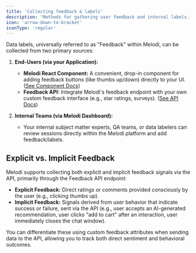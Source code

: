 ```yaml
---
title: 'Collecting feedback & labels'
description: 'Methods for gathering user feedback and internal labels.'
icon: 'arrow-down-to-bracket'
iconType: 'regular'
---
```


Data labels, universally referred to as "Feedback" within Melodi, can be collected from two primary sources:

1.  **End-Users (via your Application):**
    *   **Melodi React Component:** A convenient, drop-in component for adding feedback buttons (like thumbs up/down) directly to your UI. ([See Component Docs](/integrating-melodi-analytics/react-component))
    *   **Feedback API:** Integrate Melodi's feedback endpoint with your own custom feedback interface (e.g., star ratings, surveys). ([See API Docs](/api-reference/create-feedback))

2.  **Internal Teams (via Melodi Dashboard):**
    *   Your internal subject matter experts, QA teams, or data labelers can review sessions directly within the Melodi platform and add feedback/labels.

## Explicit vs. Implicit Feedback

Melodi supports collecting both explicit and implicit feedback signals via the API, primarily through the Feedback API endpoint:

*   **Explicit Feedback:** Direct ratings or comments provided consciously by the user (e.g., clicking thumbs up).
*   **Implicit Feedback:** Signals derived from user behavior that indicate success or failure, sent via the API (e.g., user accepts an AI-generated recommendation, user clicks "add to cart" after an interaction, user immediately closes the chat window).

You can differentiate these using custom feedback attributes when sending data to the API, allowing you to track both direct sentiment and behavioral outcomes. 